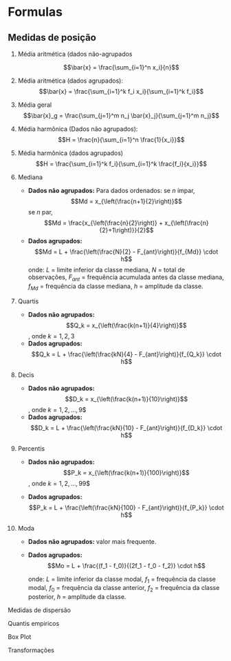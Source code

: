 # Formulas {#formulas .formulas .title-page .headline-page}

## Medidas de posição 

1.  Média aritmética (dados não-agrupados

    $$\bar{x} = \frac{\sum_{i=1}^n x_i}{n}$$

2.  Média aritmética (dados agrupados): 
    $$\bar{x} = \frac{\sum_{i=1}^k f_i x_i}{\sum_{i=1}^k f_i}$$

3.  Média geral 
    $$\bar{x}_g = \frac{\sum_{j=1}^m n_j \bar{x}_j}{\sum_{j=1}^m n_j}$$

4. Média harmônica (Dados não agrupados):
    $$H = \frac{n}{\sum_{i=1}^n \frac{1}{x_i}}$$

5. Média harmônica (dados agrupados)
    $$H = \frac{\sum_{i=1}^k f_i}{\sum_{i=1}^k \frac{f_i}{x_i}}$$

6. Mediana
   - **Dados não agrupados:**
     Para dados ordenados: se $n$ ímpar,
     $$Md = x_{\left(\frac{n+1}{2}\right)}$$
     se $n$ par,
     $$Md = \frac{x_{\left(\frac{n}{2}\right)} + x_{\left(\frac{n}{2}+1\right)}}{2}$$
   - **Dados agrupados:**
     $$Md = L + \frac{\left(\frac{N}{2} - F_{ant}\right)}{f_{Md}} \cdot h$$
     onde: $L$ = limite inferior da classe mediana, $N$ = total de observações, $F_{ant}$ = frequência acumulada antes da classe mediana, $f_{Md}$ = frequência da classe mediana, $h$ = amplitude da classe.

7. Quartis
   - **Dados não agrupados:**
     $$Q_k = x_{\left(\frac{k(n+1)}{4}\right)}$$, onde $k=1,2,3$
   - **Dados agrupados:**
     $$Q_k = L + \frac{\left(\frac{kN}{4} - F_{ant}\right)}{f_{Q_k}} \cdot h$$

8. Decis
   - **Dados não agrupados:**
     $$D_k = x_{\left(\frac{k(n+1)}{10}\right)}$$, onde $k=1,2,...,9$$
   - **Dados agrupados:**
     $$D_k = L + \frac{\left(\frac{kN}{10} - F_{ant}\right)}{f_{D_k}} \cdot h$$

9. Percentis
   - **Dados não agrupados:**
     $$P_k = x_{\left(\frac{k(n+1)}{100}\right)}$$, onde $k=1,2,...,99$$

   - **Dados agrupados:**
     $$P_k = L + \frac{\left(\frac{kN}{100} - F_{ant}\right)}{f_{P_k}} \cdot h$$

10. Moda
    - **Dados não agrupados:** valor mais frequente.
    - **Dados agrupados:**
      $$Mo = L + \frac{(f_1 - f_0)}{(2f_1 - f_0 - f_2)} \cdot h$$

      onde: $L$ = limite inferior da classe modal, $f_1$ = frequência da classe modal, $f_0$ = frequência da classe anterior, $f_2$ = frequência da classe posterior, $h$ = amplitude da classe.

Medidas de dispersão

Quantis empiricos

Box Plot

Transformações


